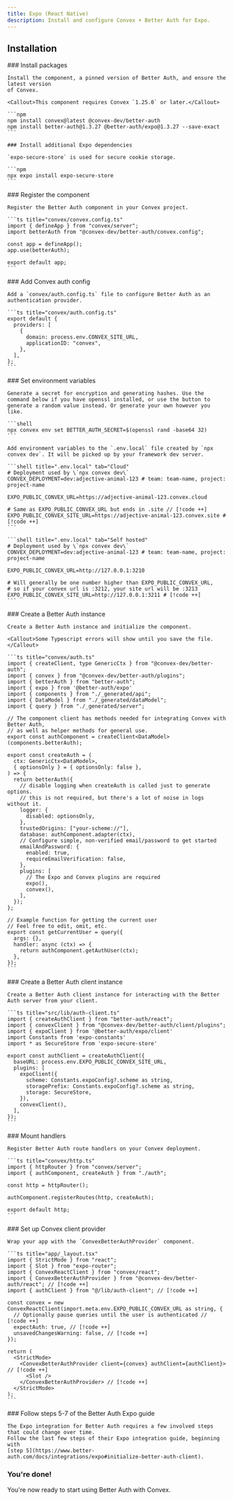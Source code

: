 ```yaml
---
title: Expo (React Native)
description: Install and configure Convex + Better Auth for Expo.
---
```


## Installation

<div className="fd-steps">

  <div className="fd-step">
    ### Install packages

    Install the component, a pinned version of Better Auth, and ensure the latest version
    of Convex.

    <Callout>This component requires Convex `1.25.0` or later.</Callout>

    ```npm
    npm install convex@latest @convex-dev/better-auth
    npm install better-auth@1.3.27 @better-auth/expo@1.3.27 --save-exact
    ```

  </div>

  <div className="fd-step">

    ### Install additional Expo dependencies

    `expo-secure-store` is used for secure cookie storage.

    ```npm
    npx expo install expo-secure-store
    ```

  </div>

  <div className="fd-step">
    ### Register the component

    Register the Better Auth component in your Convex project.

    ```ts title="convex/convex.config.ts"
    import { defineApp } from "convex/server";
    import betterAuth from "@convex-dev/better-auth/convex.config";

    const app = defineApp();
    app.use(betterAuth);

    export default app;
    ```

  </div>

  <div className="fd-step">
    ### Add Convex auth config

    Add a `convex/auth.config.ts` file to configure Better Auth as an authentication provider.

    ```ts title="convex/auth.config.ts"
    export default {
      providers: [
        {
          domain: process.env.CONVEX_SITE_URL,
          applicationID: "convex",
        },
      ],
    };
    ```

  </div>

  <div className="fd-step">
    ### Set environment variables

    Generate a secret for encryption and generating hashes. Use the command below if you have openssl installed, or use the button to generate a random value instead. Or generate your own however you like.

    ```shell
    npx convex env set BETTER_AUTH_SECRET=$(openssl rand -base64 32)
    ```

    Add environment variables to the `.env.local` file created by `npx convex dev`. It will be picked up by your framework dev server.

    ```shell title=".env.local" tab="Cloud"
    # Deployment used by \`npx convex dev\`
    CONVEX_DEPLOYMENT=dev:adjective-animal-123 # team: team-name, project: project-name

    EXPO_PUBLIC_CONVEX_URL=https://adjective-animal-123.convex.cloud

    # Same as EXPO_PUBLIC_CONVEX_URL but ends in .site // [!code ++]
    EXPO_PUBLIC_CONVEX_SITE_URL=https://adjective-animal-123.convex.site # [!code ++]
    ```

    ```shell title=".env.local" tab="Self hosted"
    # Deployment used by \`npx convex dev\`
    CONVEX_DEPLOYMENT=dev:adjective-animal-123 # team: team-name, project: project-name

    EXPO_PUBLIC_CONVEX_URL=http://127.0.0.1:3210

    # Will generally be one number higher than EXPO_PUBLIC_CONVEX_URL,
    # so if your convex url is :3212, your site url will be :3213
    EXPO_PUBLIC_CONVEX_SITE_URL=http://127.0.0.1:3211 # [!code ++]
    ```

  </div>

  <div className="fd-step">
    ### Create a Better Auth instance

    Create a Better Auth instance and initialize the component.

    <Callout>Some Typescript errors will show until you save the file.</Callout>

    ```ts title="convex/auth.ts"
    import { createClient, type GenericCtx } from "@convex-dev/better-auth";
    import { convex } from "@convex-dev/better-auth/plugins";
    import { betterAuth } from "better-auth";
    import { expo } from '@better-auth/expo'
    import { components } from "./_generated/api";
    import { DataModel } from "./_generated/dataModel";
    import { query } from "./_generated/server";

    // The component client has methods needed for integrating Convex with Better Auth,
    // as well as helper methods for general use.
    export const authComponent = createClient<DataModel>(components.betterAuth);

    export const createAuth = (
      ctx: GenericCtx<DataModel>,
      { optionsOnly } = { optionsOnly: false },
    ) => {
      return betterAuth({
        // disable logging when createAuth is called just to generate options.
        // this is not required, but there's a lot of noise in logs without it.
        logger: {
          disabled: optionsOnly,
        },
        trustedOrigins: ["your-scheme://"],
        database: authComponent.adapter(ctx),
        // Configure simple, non-verified email/password to get started
        emailAndPassword: {
          enabled: true,
          requireEmailVerification: false,
        },
        plugins: [
          // The Expo and Convex plugins are required
          expo(),
          convex(),
        ],
      });
    };

    // Example function for getting the current user
    // Feel free to edit, omit, etc.
    export const getCurrentUser = query({
      args: {},
      handler: async (ctx) => {
        return authComponent.getAuthUser(ctx);
      },
    });
    ```

  </div>

  <div className="fd-step">
    ### Create a Better Auth client instance

    Create a Better Auth client instance for interacting with the Better Auth server from your client.

    ```ts title="src/lib/auth-client.ts"
    import { createAuthClient } from "better-auth/react";
    import { convexClient } from "@convex-dev/better-auth/client/plugins";
    import { expoClient } from '@better-auth/expo/client'
    import Constants from 'expo-constants'
    import * as SecureStore from 'expo-secure-store'

    export const authClient = createAuthClient({
      baseURL: process.env.EXPO_PUBLIC_CONVEX_SITE_URL,
      plugins: [
        expoClient({
          scheme: Constants.expoConfig?.scheme as string,
          storagePrefix: Constants.expoConfig?.scheme as string,
          storage: SecureStore,
        }),
        convexClient(),
      ],
    });
    ```

  </div>

  <div className="fd-step">
    ### Mount handlers

    Register Better Auth route handlers on your Convex deployment.

    ```ts title="convex/http.ts"
    import { httpRouter } from "convex/server";
    import { authComponent, createAuth } from "./auth";

    const http = httpRouter();

    authComponent.registerRoutes(http, createAuth);

    export default http;
    ```

  </div>

  <div className="fd-step">
    ### Set up Convex client provider

    Wrap your app with the `ConvexBetterAuthProvider` component.

    ```ts title="app/_layout.tsx"
    import { StrictMode } from "react";
    import { Slot } from "expo-router";
    import { ConvexReactClient } from "convex/react";
    import { ConvexBetterAuthProvider } from "@convex-dev/better-auth/react"; // [!code ++]
    import { authClient } from "@/lib/auth-client"; // [!code ++]

    const convex = new ConvexReactClient(import.meta.env.EXPO_PUBLIC_CONVEX_URL as string, {
      // Optionally pause queries until the user is authenticated // [!code ++]
      expectAuth: true, // [!code ++]
      unsavedChangesWarning: false, // [!code ++]
    });

    return (
      <StrictMode>
        <ConvexBetterAuthProvider client={convex} authClient={authClient}> // [!code ++]
          <Slot />
        </ConvexBetterAuthProvider> // [!code ++]
      </StrictMode>
    );
    ```

  </div>

  <div className="fd-step">
    ### Follow steps 5-7 of the Better Auth Expo guide

    The Expo integration for Better Auth requires a few involved steps that could change over time.
    Follow the last few steps of their Expo integration guide, beginning with
    [step 5](https://www.better-auth.com/docs/integrations/expo#initialize-better-auth-client).

  </div>

</div>

### You're done!

You're now ready to start using Better Auth with Convex.
